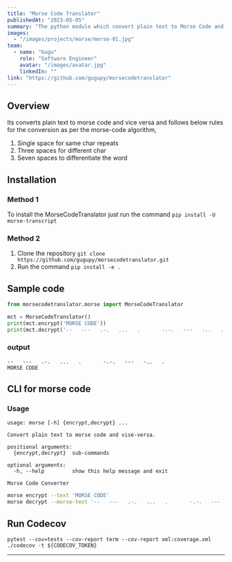 ```yaml
---
title: "Morse Code Translator"
publishedAt: "2023-05-05"
summary: "The python module which convert plain text to Morse Code and vice-versa."
images:
  - "/images/projects/morse/morse-01.jpg"
team:
  - name: "Gugu"
    role: "Software Engineer"
    avatar: "/images/avatar.jpg"
    linkedIn: ""
link: "https://github.com/gugupy/morsecodetranslator"
---
```


## Overview

Its converts plain text to morse code and vice versa and follows below rules for the conversion as per the morse-code algorithm,  

1. Single space for same char repeats  
2. Three spaces for different char  
3. Seven spaces to differentiate the word  

## Installation

### Method 1

To install the MorseCodeTranslator just run the command `pip install -U morse-transcript`

### Method 2

1. Clone the repository `git clone https://github.com/gugupy/morsecodetranslator.git`
2. Run the command `pip install -e .`

## Sample code

```python
from morsecodetranslator.morse import MorseCodeTranslator

mct = MorseCodeTranslator()
print(mct.encrypt('MORSE CODE'))
print(mct.decrypt('--   ---   .-.   ...   .       -.-.   ---   -..   .'))
```

### output

``` textmate
--   ---   .-.   ...   .       -.-.   ---   -..   .  
MORSE CODE
```

## CLI for morse code

### Usage

```textmate
usage: morse [-h] {encrypt,decrypt} ...

Convert plain text to morse code and vise-versa.

positional arguments:
  {encrypt,decrypt}  sub-commands

optional arguments:
  -h, --help         show this help message and exit

Morse Code Converter
```

``` bash
morse encrypt --text 'MORSE CODE'
morse decrypt --morse-text '--   ---   .-.   ...   .       -.-.   ---   -..   .'
```

## Run Codecov

```textmate
pytest --cov=tests --cov-report term --cov-report xml:coverage.xml
./codecov -t ${CODECOV_TOKEN}
```

---
